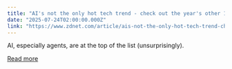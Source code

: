 ```yaml
---
title: "AI's not the only hot tech trend - check out the year's other 11, according to McKinsey"
date: "2025-07-24T02:00:00.000Z"
link: "https://www.zdnet.com/article/ais-not-the-only-hot-tech-trend-check-out-the-years-other-11-according-to-mckinsey/"
---
```


AI, especially agents, are at the top of the list (unsurprisingly).

[Read more](https://www.zdnet.com/article/ais-not-the-only-hot-tech-trend-check-out-the-years-other-11-according-to-mckinsey/)
